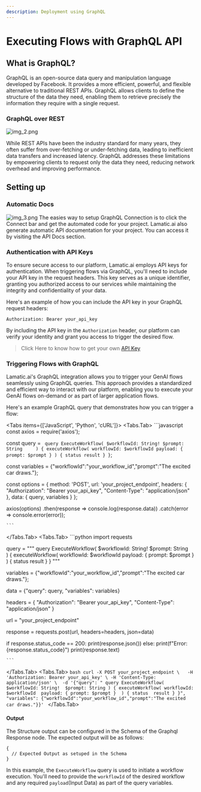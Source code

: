 ```yaml
---
description: Deployment using GraphQL
---
```



# Executing Flows with GraphQL API

## What is GraphQL?

GraphQL is an open-source data query and manipulation language developed by Facebook. It provides a more efficient, powerful, and flexible alternative to traditional REST APIs. GraphQL allows clients to define the structure of the data they need, enabling them to retrieve precisely the information they require with a single request.

### GraphQL over REST

![img_2.png](./img_2.png)

While REST APIs have been the industry standard for many years, they often suffer from over-fetching or under-fetching data, leading to inefficient data transfers and increased latency. GraphQL addresses these limitations by empowering clients to request only the data they need, reducing network overhead and improving performance.


## Setting up
### Automatic Docs

![img_3.png](./img_3.png)
The easies way to setup GraphQL Connection is to click the Connect bar and get the automated code for your project.
Lamatic.ai also generate automatic API documentation for your project. You can access it by visiting the API Docs section.
### Authentication with API Keys

To ensure secure access to our platform, Lamatic.ai employs API keys for authentication. When triggering flows via GraphQL, you'll need to include your API key in the request headers. This key serves as a unique identifier, granting you authorized access to our services while maintaining the integrity and confidentiality of your data.

Here's an example of how you can include the API key in your GraphQL request headers:

```
Authorization: Bearer your_api_key
```

By including the API key in the `Authorization` header, our platform can verify your identity and grant you access to trigger the desired flow.


> Click Here to know how to get your own [API Key](/docs/studio/Project/Settings/keys)

### Triggering Flows with GraphQL

Lamatic.ai's GraphQL integration allows you to trigger your GenAI flows seamlessly using GraphQL queries. This approach provides a standardized and efficient way to interact with our platform, enabling you to execute your GenAI flows on-demand or as part of larger application flows.

Here's an example GraphQL query that demonstrates how you can trigger a flow:

<Tabs items={['JavaScript', 'Python', 'cURL']}>
  <Tabs.Tab>
    ```javascript
   const axios = require('axios');
 
const query = `
query ExecuteWorkflow(
    $workflowId: String!
    $prompt: String    
) {
    executeWorkflow(
    workflowId: $workflowId
    payload: {
      prompt: $prompt
    }
    ) {
        status
        result
    }
}`;
 

const variables = {"workflowId":"your_workflow_id","prompt":"The excited car draws."};

const options = {
method: 'POST',
url: 'your_project_endpoint',
headers: {
  "Authorization": "Bearer your_api_key",
  "Content-Type": "application/json"
},
data: { query, variables }
};
 
axios(options)
.then(response => console.log(response.data))
.catch(error => console.error(error));

    ```
  </Tabs.Tab>
  <Tabs.Tab>
    ```python
    import requests

query = """
query ExecuteWorkflow(
    $workflowId: String!
    $prompt: String        
) {
    executeWorkflow(
    workflowId: $workflowId
    payload: {
      prompt: $prompt
    }
    ) {
        status
        result
    }
}
"""

variables = {"workflowId":"your_workflow_id","prompt":"The excited car draws."};

data = {"query": query, "variables": variables}

headers = {
  "Authorization": "Bearer your_api_key",
  "Content-Type": "application/json"
}

url = "your_project_endpoint"

response = requests.post(url, headers=headers, json=data)

if response.status_code == 200:
    print(response.json())
else:
    print(f"Error: {response.status_code}")
    print(response.text)

    ```
  </Tabs.Tab>
  <Tabs.Tab>
    ```bash
    curl -X POST your_project_endpoint \  
      -H 'Authorization: Bearer your_api_key' \
      -H 'Content-Type: application/json' \ 
      -d '{"query": " query ExecuteWorkflow(     $workflowId: String!  $prompt: String ) { executeWorkflow( workflowId: $workflowId  payload: { prompt: $prompt }  ) { status  result } }", "variables": {"workflowId":"your_workflow_id","prompt":"The excited car draws."}}'
    ```
  </Tabs.Tab>
</Tabs>

#### Output
The Structure output can be configured in the Schema of the Graphql Response node. The expected output will be as follows:
```
{
  // Expected Output as setuped in the Schema
}
```

In this example, the `ExecuteWorkflow` query is used to initiate a workflow execution. You'll need to provide the `workflowId` of the desired workflow and any required `payload`(Input Data) as part of the query variables.

